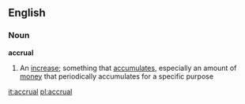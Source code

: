 ==English==
===Noun===
{{wikipedia}}
'''accrual'''
#An [[increase]]; something that [[accumulate]]s, especially an amount of [[money]] that periodically accumulates for a specific purpose

[[it:accrual]]
[[pl:accrual]]